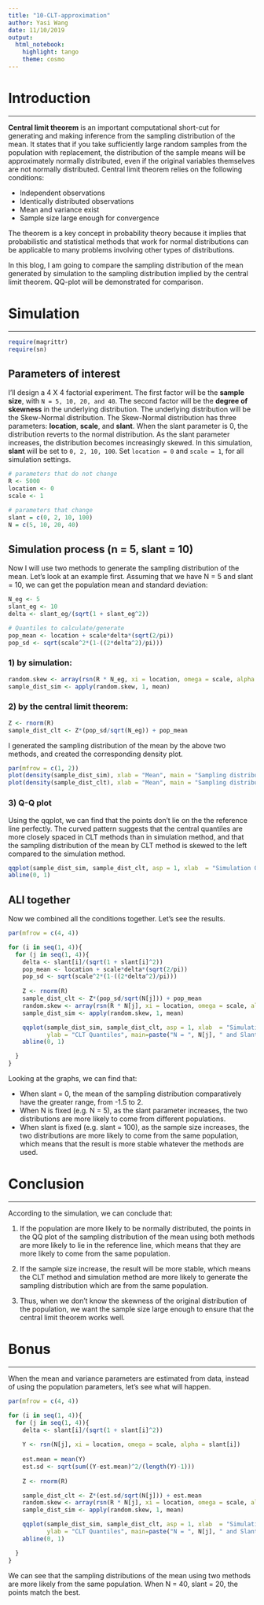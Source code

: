 ```yaml
---
title: "10-CLT-approximation"
author: Yasi Wang
date: 11/10/2019
output: 
  html_notebook: 
    highlight: tango
    theme: cosmo
---
```


# Introduction
***

**Central limit theorem** is an important computational short-cut for generating and making inference from the sampling distribution of the mean. It states that if you take sufficiently large random samples from the population with replacement, the distribution of the sample means will be approximately normally distributed, even if the original variables themselves are not normally distributed. Central limit theorem relies on the following conditions:

- Independent observations
- Identically distributed observations
- Mean and variance exist
- Sample size large enough for convergence

The theorem is a key concept in probability theory because it implies that probabilistic and statistical methods that work for normal distributions can be applicable to many problems involving other types of distributions.

In this blog, I am going to compare the sampling distribution of the mean generated by simulation to the sampling distribution implied by the central limit theorem. QQ-plot will be demonstrated for comparison.

# Simulation
***

```r
require(magrittr)
require(sn)
```

## Parameters of interest

I'll design a 4 X 4 factorial experiment. The first factor will be the **sample size**, with `N = 5, 10, 20, and 40`. The second factor will be the **degree of skewness** in the underlying distribution. The underlying distribution will be the Skew-Normal distribution. The Skew-Normal distribution has three parameters: **location**, **scale**, and **slant**. When the slant parameter is 0, the distribution reverts to the normal distribution. As the slant parameter increases, the distribution becomes increasingly skewed. In this simulation, **slant** will be set to `0, 2, 10, 100`. Set `location = 0` and `scale = 1`, for all simulation settings.


```r
# parameters that do not change
R <- 5000
location <- 0
scale <- 1

# parameters that change
slant = c(0, 2, 10, 100)
N = c(5, 10, 20, 40)

```


## Simulation process (n = 5, slant = 10)

Now I will use two methods to generate the sampling distribution of the mean. Let's look at an example first. Assuming that we have N = 5 and slant = 10, we can get the population mean and standard deviation:

```r
N_eg <- 5
slant_eg <- 10
delta <- slant_eg/(sqrt(1 + slant_eg^2))

# Quantiles to calculate/generate
pop_mean <- location + scale*delta*(sqrt(2/pi))
pop_sd <- sqrt(scale^2*(1-((2*delta^2)/pi)))

```

### 1) by simulation:
```r
random.skew <- array(rsn(R * N_eg, xi = location, omega = scale, alpha = slant_eg), dim = c(R, N_eg))
sample_dist_sim <- apply(random.skew, 1, mean)
```

### 2) by the central limit theorem:
```r
Z <- rnorm(R)
sample_dist_clt <- Z*(pop_sd/sqrt(N_eg)) + pop_mean
```

I generated the sampling distribution of the mean by the above two methods, and created the corresponding density plot.
```r
par(mfrow = c(1, 2))
plot(density(sample_dist_sim), xlab = "Mean", main = "Sampling distribution of the mean by simulation", lwd = 2)
plot(density(sample_dist_clt), xlab = "Mean", main = "Sampling distribution of the mean by CLT", lwd = 2)

```

### 3) Q-Q plot

Using the qqplot, we can find that the points don't lie on the the reference line perfectly. The curved pattern suggests that the central quantiles are more closely spaced in CLT methods than in simulation method, and that the sampling distribution of the mean by CLT method is skewed to the left compared to the simulation method.
```r
qqplot(sample_dist_sim, sample_dist_clt, asp = 1, xlab  = "Simulation Quantiles", ylab = "Central limit theorem Quantiles", main = "QQ plot (N = 5, slant = 10)")
abline(0, 1)
```

## ALl together
Now we combined all the conditions together. Let's see the results. 

```r
par(mfrow = c(4, 4))

for (i in seq(1, 4)){
  for (j in seq(1, 4)){
    delta <- slant[i]/(sqrt(1 + slant[i]^2))
    pop_mean <- location + scale*delta*(sqrt(2/pi))
    pop_sd <- sqrt(scale^2*(1-((2*delta^2)/pi)))
    
    Z <- rnorm(R)
    sample_dist_clt <- Z*(pop_sd/sqrt(N[j])) + pop_mean
    random.skew <- array(rsn(R * N[j], xi = location, omega = scale, alpha = slant[i]), dim = c(R, N[j]))
    sample_dist_sim <- apply(random.skew, 1, mean)

    qqplot(sample_dist_sim, sample_dist_clt, asp = 1, xlab  = "Simulation Quantiles",
           ylab = "CLT Quantiles", main=paste("N = ", N[j], " and Slant = ", slant[i]))
    abline(0, 1)

  }
}
```
Looking at the graphs, we can find that:

- When slant = 0, the mean of the sampling distribution comparatively have the greater range, from -1.5 to 2.
- When N is fixed (e.g. N = 5), as the slant parameter increases, the two distributions are more likely to come from different populations.
- When slant is fixed (e.g. slant = 100), as the sample size increases, the two distributions are more likely to come from the same population, which means that the result is more stable whatever the methods are used.


# Conclusion
***
According to the simulation, we can conclude that:

1) If the population are more likely to be normally distributed, the points in the QQ plot of the sampling distribution of the mean using both methods are more likely to lie in the reference line, which means that they are more likely to come from the same population.

2) If the sample size increase, the result will be more stable, which means the CLT method and simulation method are more likely to generate the sampling distribution which are from the same population.

3) Thus, when we don't know the skewness of the original distribution of the population, we want the sample size large enough to ensure that the central limit theorem works well.

# Bonus
***
When the mean and variance parameters are estimated from data, instead of using the population parameters, let's see what will happen.

```r
par(mfrow = c(4, 4))

for (i in seq(1, 4)){
  for (j in seq(1, 4)){
    delta <- slant[i]/(sqrt(1 + slant[i]^2))
    
    Y <- rsn(N[j], xi = location, omega = scale, alpha = slant[i])
    
    est.mean = mean(Y)
    est.sd <- sqrt(sum((Y-est.mean)^2/(length(Y)-1)))
    
    Z <- rnorm(R)

    sample_dist_clt <- Z*(est.sd/sqrt(N[j])) + est.mean
    random.skew <- array(rsn(R * N[j], xi = location, omega = scale, alpha = slant[i]), dim = c(R, N[j]))
    sample_dist_sim <- apply(random.skew, 1, mean)

    qqplot(sample_dist_sim, sample_dist_clt, asp = 1, xlab  = "Simulation Quantiles",
           ylab = "CLT Quantiles", main=paste("N = ", N[j], " and Slant = ", slant[i]))
    abline(0, 1)

  }
}

```

We can see that the sampling distributions of the mean using two methods are more likely from the same population. When N = 40, slant = 20, the points match the best.
